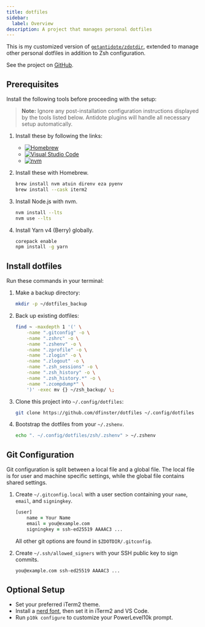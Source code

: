 ```yaml
---
title: dotfiles
sidebar:
  label: Overview
description: A project that manages personal dotfiles
---
```

This is my customized version of [`getantidote/zdotdir`](https://github.com/getantidote/zdotdir), extended to manage other personal dotfiles in addition to Zsh configuration.


<Aside type="tip">

See the project on [GitHub](https://github.com/dfinster/dotfiles).

</Aside>

## Prerequisites

Install the following tools before proceeding with the setup:

> **Note:**
> Ignore any post-installation configuration instructions displayed by the tools listed below.
> Antidote plugins will handle all necessary setup automatically.

1. Install these by following the links:

   - [![Homebrew](https://img.shields.io/badge/Homebrew-Install-blue?logo=homebrew&logoColor=white)](https://brew.sh)
   - [![Visual Studio Code](https://img.shields.io/badge/VS_Code-Install-blue?logo=visualstudiocode&logoColor=white)](https://code.visualstudio.com/download)
   - [![nvm](https://img.shields.io/badge/nvm-Install-blue?logo=nvm&logoColor=white)](https://github.com/nvm-sh/nvm)

2. Install these with Homebrew.
    ```zsh
    brew install nvm atuin direnv eza pyenv
    brew install --cask iterm2
    ```

3. Install Node.js with nvm.
    ```zsh
    nvm install --lts
    nvm use --lts
    ```

4. Install Yarn v4 (Berry) globally.
    ```zsh
    corepack enable
    npm install -g yarn
    ```

## Install dotfiles

Run these commands in your terminal:

1. Make a backup directory:
    ```zsh
    mkdir -p ~/dotfiles_backup
    ```

1. Back up existing dotfiles:

    ```zsh
    find ~ -maxdepth 1 '(' \
        -name ".gitconfig" -o \
        -name ".zshrc" -o \
        -name ".zshenv" -o \
        -name ".zprofile" -o \
        -name ".zlogin" -o \
        -name ".zlogout" -o \
        -name ".zsh_sessions" -o \
        -name ".zsh_history" -o \
        -name ".zsh_history.*" -o \
        -name ".zcompdump*" \
        ')' -exec mv {} ~/zsh_backup/ \;
    ```

1. Clone this project into `~/.config/dotfiles`:

    ```zsh
    git clone https://github.com/dfinster/dotfiles ~/.config/dotfiles
    ```

1. Bootstrap the dotfiles from your `~/.zshenv`.
    ```zsh
    echo ". ~/.config/dotfiles/zsh/.zshenv" > ~/.zshenv
    ```

## Git Configuration

Git configuration is split between a local file and a global file.
The local file is for user and machine specific settings, while the global file contains shared settings.

1. Create `~/.gitconfig.local` with a user section containing your `name`, `email`, and `signingkey`.
    ```zsh
    [user]
        name = Your Name
        email = you@example.com
        signingkey = ssh-ed25519 AAAAC3 ...
    ```

    All other git options are found in `$ZDOTDIR/.gitconfig`.

1. Create `~/.ssh/allowed_signers` with your SSH public key to sign commits.
    ```zsh
    you@example.com ssh-ed25519 AAAAC3 ...
    ```

## Optional Setup

- Set your preferred iTerm2 theme.
- Install a [nerd font](https://www.nerdfonts.com/), then set it in iTerm2 and VS Code.
- Run `p10k configure` to customize your PowerLevel10k prompt.
